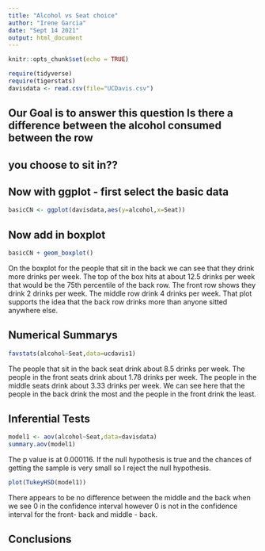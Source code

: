 ```yaml
---
title: "Alcohol vs Seat choice"
author: "Irene Garcia"
date: "Sept 14 2021"
output: html_document
---
```


```r
knitr::opts_chunk$set(echo = TRUE)
```

```r
require(tidyverse)
require(tigerstats)
davisdata <- read.csv(file="UCDavis.csv")
```
## Our Goal is to answer this question Is there a difference between the alcohol consumed between the row
## you choose to sit in??

## Now with ggplot - first select the basic data

```r
basicCN <- ggplot(davisdata,aes(y=alcohol,x=Seat))
```
## Now add in boxplot

```r
basicCN + geom_boxplot()
```
  
On the boxplot for the people that sit in the back we can see that they drink more drinks per week. The top of the box hits at about 12.5 drinks per week that would be the 75th percentile of the back row. The front row shows they drink 2 drinks per week. The middle row drink 4 drinks per week. That plot supports the idea that the back row drinks more than anyone sitted anywhere else. 



## Numerical Summarys 
```r
favstats(alcohol~Seat,data=ucdavis1)
```
The people that sit in the back seat drink about 8.5 drinks per week. The people in the front seats drink about 1.78 drinks per week. The people in the middle seats drink about 3.33 drinks per week. We can see here that the people in the back drink the most and the people in the front drink the least. 

## Inferential Tests
```r
model1 <- aov(alcohol~Seat,data=davisdata)
summary.aov(model1)
```
The p value is at 0.000116. If the null hypothesis is true and the chances of getting the sample is very small so I reject the null hypothesis. 

```r
plot(TukeyHSD(model1))
```

There appears to be no difference between the middle and the back when we see 0 in the confidence interval however 0 is not in the confidence interval for the front- back and middle - back.

## Conclusions


